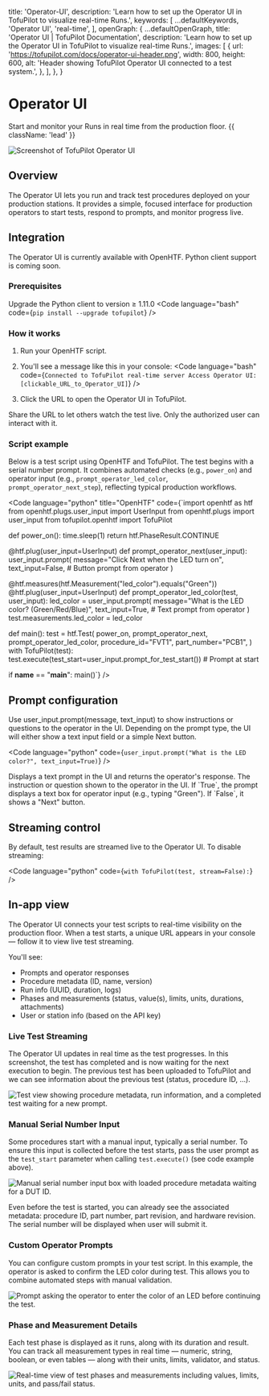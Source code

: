 
  title: 'Operator-UI',
  description: 'Learn how to set up the Operator UI in TofuPilot to visualize real-time Runs.',
  keywords: [
    ...defaultKeywords,
    'Operator UI',
    'real-time',
  ],
  openGraph: {
    ...defaultOpenGraph,
    title:
      'Operator UI | TofuPilot Documentation',
    description:
      'Learn how to set up the Operator UI in TofuPilot to visualize real-time Runs.',
    images: [
      {
        url: 'https://tofupilot.com/docs/operator-ui-header.png',
        width: 800,
        height: 600,
        alt: 'Header showing TofuPilot Operator UI connected to a test system.',
      },
    ],
  },
}

# Operator UI

Start and monitor your Runs in real time from the production floor. {{ className: 'lead' }}

<Image
  src="/operator-ui-header.png"
  alt="Screenshot of TofuPilot Operator UI"
/>

## Overview

The Operator UI lets you run and track test procedures deployed on your production stations. It provides a simple, focused interface for production operators to start tests, respond to prompts, and monitor progress live.

## Integration

The Operator UI is currently available with OpenHTF. Python client support is coming soon.

### Prerequisites

Upgrade the Python client to version &ge; 1.11.0
<Code language="bash" code={`pip install --upgrade tofupilot`} />

### How it works

1. Run your OpenHTF script.
2. You'll see a message like this in your console:
   <Code language="bash" code={`Connected to TofuPilot real-time server
   Access Operator UI: [clickable_URL_to_Operator_UI]`} />

3. Click the URL to open the Operator UI in TofuPilot.

<Note>
    Share the URL to let others watch the test live. Only the authorized user can interact with it.
</Note>

### Script example

Below is a test script using OpenHTF and TofuPilot. The test begins with a serial number prompt. It combines automated checks (e.g., `power_on`) and operator input (e.g., `prompt_operator_led_color`, `prompt_operator_next_step`), reflecting typical production workflows.

<Code language="python" title="OpenHTF"
  code={`import openhtf as htf
  from openhtf.plugs.user_input import UserInput
  from openhtf.plugs import user_input
  from tofupilot.openhtf import TofuPilot


  def power_on():
      time.sleep(1)
      return htf.PhaseResult.CONTINUE


  @htf.plug(user_input=UserInput)
  def prompt_operator_next(user_input):
      user_input.prompt(
          message="Click Next when the LED turn on",
          text_input=False,  # Button prompt from operator
      )


  @htf.measures(htf.Measurement("led_color").equals("Green"))
  @htf.plug(user_input=UserInput)
  def prompt_operator_led_color(test, user_input):
      led_color = user_input.prompt(
          message="What is the LED color? (Green/Red/Blue)",
          text_input=True,  # Text prompt from operator
      )
      test.measurements.led_color = led_color


  def main():
      test = htf.Test(
          power_on,
          prompt_operator_next,
          prompt_operator_led_color,
          procedure_id="FVT1",
          part_number="PCB1",
      )
      with TofuPilot(test):
          test.execute(test_start=user_input.prompt_for_test_start())  # Prompt at start


  if __name__ == "__main__":
      main()`}
/>


## Prompt configuration

Use user_input.prompt(message, text_input) to show instructions or questions to the operator in the UI. Depending on the prompt type, the UI will either show a text input field or a simple Next button.

<Code language="python" code={`user_input.prompt("What is the LED color?", text_input=True)`} />

<Properties>
  <Property name="openhtf.plugs.user_input.prompt(message, text_input)" type="str → str">
    Displays a text prompt in the UI and returns the operator's response.
    <Property name="message" type="str" indent="1">
      The instruction or question shown to the operator in the UI.
    </Property>
    <Property name="text_input" type="bool" indent="1">
        If `True`, the prompt displays a text box for operator input (e.g., typing "Green"). If `False`, it shows a "Next" button.
    </Property>
  </Property>
</Properties>

## Streaming control

By default, test results are streamed live to the Operator UI. To disable streaming:

<Code language="python" code={`with TofuPilot(test, stream=False):`} />

## In-app view

The Operator UI connects your test scripts to real-time visibility on the production floor. When a test starts, a unique URL appears in your console — follow it to view live test streaming.

You'll see:
* Prompts and operator responses
* Procedure metadata (ID, name, version)
* Run info (UUID, duration, logs)
* Phases and measurements (status, value(s), limits, units, durations, attachments)
* User or station info (based on the API key)

### Live Test Streaming

The Operator UI updates in real time as the test progresses. In this screenshot, the test has completed and is now waiting for the next execution to begin. The previous test has been uploaded to TofuPilot and we can see information about the previous test (status, procedure ID, ...).

<Image
  src="/operator-ui-streaming.png"
  alt="Test view showing procedure metadata, run information, and a completed test waiting for a new prompt."
/>

### Manual Serial Number Input

Some procedures start with a manual input, typically a serial number. To ensure this input is collected before the test starts, pass the user prompt as the `test_start` parameter when calling `test.execute()` (see code example above).

<Image
  src="/operator-ui-input1.png"
  alt="Manual serial number input box with loaded procedure metadata waiting for a DUT ID."
/>

Even before the test is started, you can already see the associated metadata: procedure ID, part number, part revision, and hardware revision. The serial number will be displayed when user will submit it.

### Custom Operator Prompts

You can configure custom prompts in your test script. In this example, the operator is asked to confirm the LED color during test. This allows you to combine automated steps with manual validation.

<Image
  src="/operator-ui-input2.png"
  alt="Prompt asking the operator to enter the color of an LED before continuing the test."
/>

### Phase and Measurement Details

Each test phase is displayed as it runs, along with its duration and result. You can track all measurement types in real time — numeric, string, boolean, or even tables — along with their units, limits, validator, and status.

<Image
  src="/operator-ui-phases.png"
  alt="Real-time view of test phases and measurements including values, limits, units, and pass/fail status."
/>
